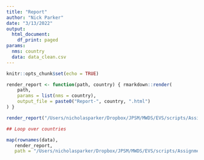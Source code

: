 ```yaml
---
title: "Report"
author: "Nick Parker"
date: "3/13/2022"
output:
  html_document:
    df_print: paged
params:
  nms: country
  data: data_clean.csv
---
```


```r
knitr::opts_chunk$set(echo = TRUE)
```


```r

render_report <- function(path, country) { rmarkdown::render(
    path,
    params = list(nms = country),
    output_file = paste0("Report-", country, ".html")
) }

render_report("/Users/nicholasparker/Dropbox/JPSM/MWDS/EVS/scripts/Assignment2_withoutcode_params.Rmd", country = "AL")

## Loop over countries

map(rownames(data),
   render_report,
   path = "/Users/nicholasparker/Dropbox/JPSM/MWDS/EVS/scripts/Assignment2_withoutcode_params.Rmd")

```



